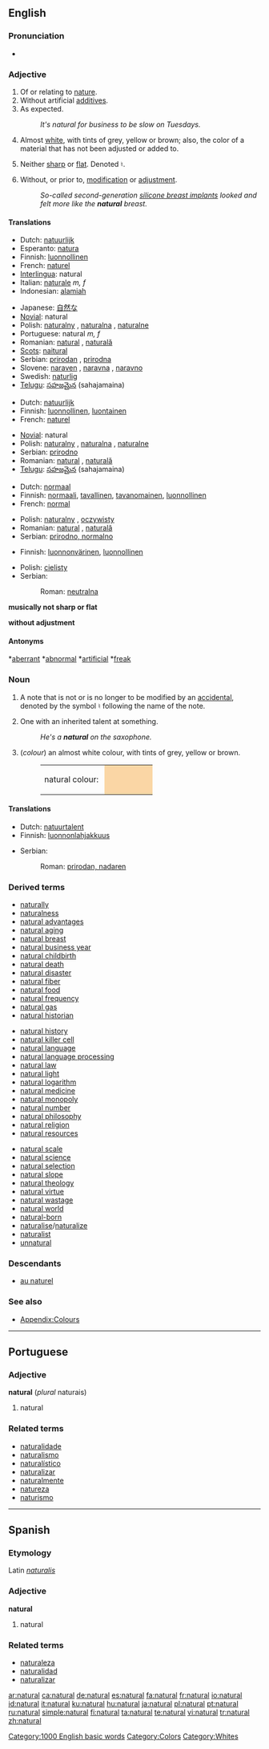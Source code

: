 {{wikipedia}}
==English==

{{rank|except|sound|didn't|515|natural|laid|cold|led}}

===Pronunciation===
*{{audio|en-us-natural.ogg|Audio (US)}}

===Adjective===
{{en-adj}}

# <!--DefD-->Of or relating to [[nature]].
# <!--DefE-->Without artificial [[additive]]s.
# <!--DefF-->As expected.
#:''It's natural for business to be slow on Tuesdays.''
# <!--DefG-->{{color}} Almost [[white]], with tints of grey, yellow or brown; also, the color of a material that has not been adjusted or added to.
# <!--DefH-->{{music}} Neither [[sharp]] or [[flat]].  Denoted ♮.
# <!--DefI--> Without, or prior to, [[modification]] or [[adjustment]].
#:''So-called second-generation [[w:Breast implant|silicone breast implants]] looked and felt more like the '''natural''' breast.''

====Translations====
<!--DefD-->
{{trans-top|relating to nature}}
*Dutch: [[natuurlijk]]
*Esperanto: [[natura]]
*Finnish: [[luonnollinen]]
*French: [[naturel]]
*[[Interlingua]]: natural
*Italian: [[naturale]] ''m, f''
*Indonesian: [[alamiah]]
{{trans-mid}}
*Japanese: [[自然な]]
*[[Novial]]: natural
*Polish: [[naturalny]] {{m}}, [[naturalna]] {{f}}, [[naturalne]] {{n}}
*Portuguese: natural ''m, f''
*Romanian: [[natural]] {{m}}, [[naturală]] {{f}}
*[[Scots]]: [[naitural]]
*Serbian: [[prirodan]] {{m}}, [[prirodna]] {{f}}
*Slovene: [[naraven]] {{m}}, [[naravna]] {{f}}, [[naravno]] {{n}}
*Swedish: [[naturlig]]
*[[Telugu]]: [[సహజమైన]] (sahajamaina)
{{trans-bottom}}

<!--DefE-->
{{trans-top|without additives}}
*Dutch: [[natuurlijk]]
*Finnish: [[luonnollinen]], [[luontainen]]
*French: [[naturel]]
{{trans-mid}}
*[[Novial]]: natural
*Polish: [[naturalny]] {{m}}, [[naturalna]] {{f}}, [[naturalne]] {{n}}
*Serbian: [[prirodno]] {{n}}
*Romanian: [[natural]] {{m}}, [[naturală]] {{f}}
*[[Telugu]]: [[సహజమైన]] (sahajamaina)
{{trans-bottom}}

<!--DefF-->
{{trans-top|as expected}}
*Dutch: [[normaal]]
*Finnish: [[normaali]], [[tavallinen]], [[tavanomainen]], [[luonnollinen]]
*French: [[normal]]
{{trans-mid}}
*Polish: [[naturalny]] {{m}}, [[oczywisty]] {{m}}
*Romanian: [[natural]] {{m}}, [[naturală]] {{f}}
*Serbian: [[prirodno, normalno]] {{n}}
{{trans-bottom}}

<!--DefG-->
{{trans-top|colour}}
*Finnish: [[luonnonvärinen]], [[luonnollinen]]
{{trans-mid}}
*Polish: [[cielisty]] {{m}}
*Serbian:
*:Roman: [[neutralna]] {{f}}
{{trans-bottom}}

<!--DefH-->'''musically not sharp or flat'''

<!--DefI-->'''without adjustment'''

====Antonyms====
<!--DefD,DefF-->*[[aberrant]]
<!--DefD,DefF-->*[[abnormal]]
<!--DefD-->*[[artificial]]
<!--DefF-->*[[freak]]

===Noun===
{{en-noun}}

# <!--DefA-->{{music}} A note that is not or is no longer to be modified by an [[accidental]], denoted by the symbol ♮ following the name of the note.
# <!--DefB-->One with an inherited talent at something.
#:''He's a '''natural''' on the saxophone.''
# <!--DefC-->(''colour'') an almost white colour, with tints of grey, yellow or brown.
#:<table><tr><td>natural colour:&nbsp;</td><td bgcolor="#FAD6A5" width="80">&nbsp;</td></tr></table>

====Translations====
<!--DefA-->
{{trans-top|musical note}}
{{trans-mid}}
{{trans-bottom}}

<!--DefB-->
{{trans-top|inherited talent}}
*Dutch: [[natuurtalent]] {{n}}
*Finnish: [[luonnonlahjakkuus]]
{{trans-mid}}
*Serbian:
*:Roman: [[prirodan, nadaren]] {{m}}
{{trans-bottom}}

<!--DefC-->
{{trans-top| colour}}
{{trans-mid}}
{{trans-bottom}}

===Derived terms===
{{top3}}
*[[naturally]]
*[[naturalness]]
*[[natural advantages]]
*[[natural aging]]
*[[natural breast]]
*[[natural business year]]
*[[natural childbirth]]
*[[natural death]]
*[[natural disaster]]
*[[natural fiber]]
*[[natural food]]
*[[natural frequency]]
*[[natural gas]]
*[[natural historian]]
{{mid3}}
*[[natural history]]
*[[natural killer cell]]
*[[natural language]]
*[[natural language processing]]
*[[natural law]]
*[[natural light]]
*[[natural logarithm]]
*[[natural medicine]]
*[[natural monopoly]]
*[[natural number]]
*[[natural philosophy]]
*[[natural religion]]
*[[natural resources]]
{{mid3}}
*[[natural scale]]
*[[natural science]]
*[[natural selection]]
*[[natural slope]]
*[[natural theology]]
*[[natural virtue]]
*[[natural wastage]]
*[[natural world]]
*[[natural-born]]
*[[naturalise]]/[[naturalize]]
*[[naturalist]]
*[[unnatural]]
{{bottom}}

===Descendants===
*[[au naturel]]

===See also===
*[[Wiktionary_Appendix:Colours|Appendix:Colours]]

[[Category:1000 English basic words]]
[[Category:Colors]]
[[Category:Whites]]

----

==Portuguese==

===Adjective===
'''natural''' (''plural'' naturais)

# natural

===Related terms===
*[[naturalidade]]
*[[naturalismo]]
*[[naturalístico]]
*[[naturalizar]]
*[[naturalmente]]
*[[natureza]]
*[[naturismo]]

----

==Spanish==

===Etymology===
Latin ''[[naturalis]]''

===Adjective===
'''natural'''

# natural

===Related terms===
*[[naturaleza]]
*[[naturalidad]]
*[[naturalizar]]

[[ar:natural]]
[[ca:natural]]
[[de:natural]]
[[es:natural]]
[[fa:natural]]
[[fr:natural]]
[[io:natural]]
[[id:natural]]
[[it:natural]]
[[ku:natural]]
[[hu:natural]]
[[ja:natural]]
[[pl:natural]]
[[pt:natural]]
[[ru:natural]]
[[simple:natural]]
[[fi:natural]]
[[ta:natural]]
[[te:natural]]
[[vi:natural]]
[[tr:natural]]
[[zh:natural]]